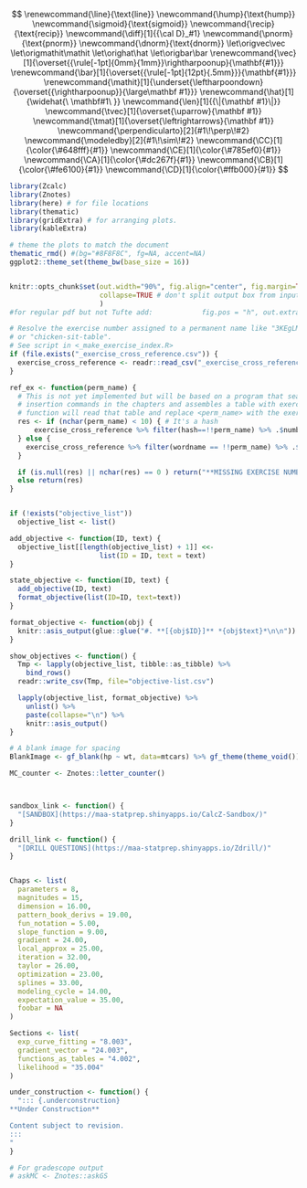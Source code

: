 $$
\renewcommand{\line}{\text{line}}
\newcommand{\hump}{\text{hump}}
\newcommand{\sigmoid}{\text{sigmoid}}
\newcommand{\recip}{\text{recip}}
\newcommand{\diff}[1]{{\cal D}_#1}
\newcommand{\pnorm}{\text{pnorm}}
\newcommand{\dnorm}{\text{dnorm}}
\let\origvec\vec
\let\origmathit\mathit
\let\orighat\hat
\let\origbar\bar
\renewcommand{\vec}[1]{\overset{{\rule[-1pt]{0mm}{1mm}}\rightharpoonup}{\mathbf{#1}}}
\renewcommand{\bar}[1]{\overset{{\rule[-1pt]{12pt}{.5mm}}}{\mathbf{#1}}}
\renewcommand{\mathit}[1]{\underset{\leftharpoondown}{\overset{{\rightharpoonup}}{\large\mathbf #1}}}
\renewcommand{\hat}[1]{\widehat{\ \mathbf#1\ }}
\newcommand{\len}[1]{{\|{\mathbf #1}\|}}
\newcommand{\tvec}[1]{\overset{\uparrow}{\mathbf #1}}
\newcommand{\tmat}[1]{\overset{\leftrightarrows}{\mathbf #1}}
\newcommand{\perpendicularto}[2]{#1\!\perp\!#2}
\newcommand{\modeledby}[2]{#1\!\sim\!#2}
\newcommand{\CC}[1]{\color{\#648fff}{#1}}
\newcommand{\CE}[1]{\color{\#785ef0}{#1}}
\newcommand{\CA}[1]{\color{\#dc267f}{#1}}
\newcommand{\CB}[1]{\color{\#fe6100}{#1}}
\newcommand{\CD}[1]{\color{\#ffb000}{#1}}
$$



```r
library(Zcalc) 
library(Znotes)
library(here) # for file locations
library(thematic)
library(gridExtra) # for arranging plots.
library(kableExtra)

# theme the plots to match the document
thematic_rmd() #(bg="#8F8F8C", fg=NA, accent=NA)
ggplot2::theme_set(theme_bw(base_size = 16))


knitr::opts_chunk$set(out.width="90%", fig.align="center", fig.margin=TRUE,
                      collapse=TRUE # don't split output box from input.
                      )
#for regular pdf but not Tufte add:            fig.pos = "h", out.extra = "")

# Resolve the exercise number assigned to a permanent name like "3KEgLM"
# or "chicken-sit-table".
# See script in <_make_exercise_index.R>
if (file.exists("_exercise_cross_reference.csv")) {
  exercise_cross_reference <- readr::read_csv("_exercise_cross_reference.csv")
}

ref_ex <- function(perm_name) {
  # This is not yet implemented but will be based on a program that searches through all the
  # insertion commands in the chapters and assembles a table with exercise number, perm name, word-name. This
  # function will read that table and replace <perm_name> with the exercise number.
  res <- if (nchar(perm_name) < 10) { # It's a hash
      exercise_cross_reference %>% filter(hash==!!perm_name) %>% .$number
  } else {
    exercise_cross_reference %>% filter(wordname == !!perm_name) %>% .$number
  }

  if (is.null(res) || nchar(res) == 0 ) return("**MISSING EXERCISE NUMBER**")
  else return(res)
}


if (!exists("objective_list"))
  objective_list <- list()

add_objective <- function(ID, text) {
  objective_list[[length(objective_list) + 1]] <<-
                      list(ID = ID, text = text)
}

state_objective <- function(ID, text) {
  add_objective(ID, text)
  format_objective(list(ID=ID, text=text))
}

format_objective <- function(obj) {
  knitr::asis_output(glue::glue("#. **[{obj$ID}]** *{obj$text}*\n\n"))
}

show_objectives <- function() {
  Tmp <- lapply(objective_list, tibble::as_tibble) %>%
    bind_rows()
  readr::write_csv(Tmp, file="objective-list.csv")

  lapply(objective_list, format_objective) %>%
    unlist() %>%
    paste(collapse="\n") %>%
    knitr::asis_output()
}

# A blank image for spacing
BlankImage <- gf_blank(hp ~ wt, data=mtcars) %>% gf_theme(theme_void())

MC_counter <- Znotes::letter_counter()



sandbox_link <- function() {
  "[SANDBOX](https://maa-statprep.shinyapps.io/CalcZ-Sandbox/)"
}

drill_link <- function() {
  "[DRILL QUESTIONS](https://maa-statprep.shinyapps.io/Zdrill/)"
}


Chaps <- list(
  parameters = 8,
  magnitudes = 15,
  dimension = 16.00,
  pattern_book_derivs = 19.00,
  fun_notation = 5.00,
  slope_function = 9.00,
  gradient = 24.00,
  local_approx = 25.00,
  iteration = 32.00,
  taylor = 26.00,
  optimization = 23.00,
  splines = 33.00,
  modeling_cycle = 14.00,
  expectation_value = 35.00,
  foobar = NA
)

Sections <- list(
  exp_curve_fitting = "8.003",
  gradient_vector = "24.003",
  functions_as_tables = "4.002",
  likelihood = "35.004"
)

under_construction <- function() {
  "::: {.underconstruction}
**Under Construction**

Content subject to revision.
:::
"
}

# For gradescope output
# askMC <- Znotes::askGS
```